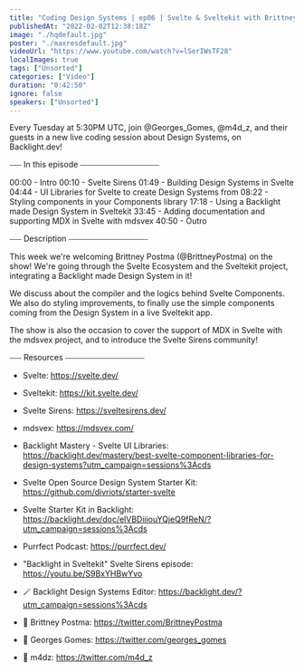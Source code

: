 ```yaml
---
title: "Coding Design Systems | ep06 | Svelte & Sveltekit with Brittney Postma"
publishedAt: "2022-02-02T12:38:18Z"
image: "./hqdefault.jpg"
poster: "./maxresdefault.jpg"
videoUrl: "https://www.youtube.com/watch?v=lSerIWsTF28"
localImages: true
tags: ["Unsorted"]
categories: ["Video"]
duration: "0:42:50"
ignore: false
speakers: ["Unsorted"]
---
```


Every Tuesday at 5:30PM UTC, join @Georges_Gomes, @m4d_z, and their guests in a new live coding session about Design Systems, on Backlight.dev!

⎯⎯⎯ In this episode ⎯⎯⎯⎯⎯⎯⎯⎯⎯⎯⎯⎯⎯⎯⎯⎯⎯⎯⎯⎯

00:00 - Intro
00:10 - Svelte Sirens
01:49 - Building Design Systems in Svelte
04:44 - UI Libraries for Svelte to create Design Systems from
08:22 - Styling components in your Components library
17:18 - Using a Backlight made Design System in Sveltekit
33:45 - Adding documentation and supporting MDX in Svelte with mdsvex
40:50 - Outro

⎯⎯⎯ Description ⎯⎯⎯⎯⎯⎯⎯⎯⎯⎯⎯⎯⎯⎯⎯⎯⎯⎯⎯⎯

This week we're welcoming Brittney Postma (@BrittneyPostma) on the show! We're going through the Svelte Ecosystem and the Sveltekit project, integrating a Backlight made Design System in it!

We discuss about the compiler and the logics behind Svelte Components. We also do styling improvements, to finally use the simple components coming from the Design System in a live Sveltekit app.

The show is also the occasion to cover the support of MDX in Svelte with the mdsvex project, and to introduce the Svelte Sirens community!

⎯⎯⎯ Resources ⎯⎯⎯⎯⎯⎯⎯⎯⎯⎯⎯⎯⎯⎯⎯⎯⎯⎯⎯⎯

- Svelte: https://svelte.dev/
- Sveltekit: https://kit.svelte.dev/
- Svelte Sirens: https://sveltesirens.dev/
- mdsvex: https://mdsvex.com/
- Backlight Mastery - Svelte UI Libraries: https://backlight.dev/mastery/best-svelte-component-libraries-for-design-systems?utm_campaign=sessions%3Acds

- Svelte Open Source Design System Starter Kit: https://github.com/divriots/starter-svelte
- Svelte Starter Kit in Backlight: https://backlight.dev/doc/elVBDiiiouYQjeQ9fReN/?utm_campaign=sessions%3Acds

- Purrfect Podcast: https://purrfect.dev/
- "Backlight in Sveltekit" Svelte Sirens episode: https://youtu.be/S9BxYHBwYvo

- 🪄 Backlight Design Systems Editor: https://backlight.dev/?utm_campaign=sessions%3Acds
- 🐥 Brittney Postma: https://twitter.com/BrittneyPostma
- 🐥 Georges Gomes: https://twitter.com/georges_gomes
- 🐥 m4dz: https://twitter.com/m4d_z
